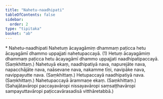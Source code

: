 ```yaml
---
title: "Nahetu-naadhipati"
tableOfContents: false
sidebar:
  order: 2
type: "tipitaka"
basket: "ab"
---
```



<DynamicBreadcrumb />

<Paragraph type="center">
* Nahetu-naadhipati
</Paragraph>

<Division number="308">

<Paragraph number="627">
Nahetuṃ ācayagāmiṃ dhammaṃ paṭicca hetu ācayagāmī dhammo uppajjati nahetupaccayā. (1)
</Paragraph>

<Paragraph number="628">
Hetuṃ ācayagāmiṃ dhammaṃ paṭicca hetu ācayagāmī dhammo uppajjati naadhipatipaccayā. (Saṃkhittaṃ.)
</Paragraph>

</Division>
<Division number="309">

<Paragraph number="629">
Nahetuyā ekaṃ, naadhipatiyā nava, napurejāte nava, napacchājāte nava, naāsevane nava, nakamme tīṇi, navipāke nava, navippayutte nava. (Saṃkhittaṃ.)
</Paragraph>

<Paragraph number="630">
Hetupaccayā naadhipatiyā nava. (Saṃkhittaṃ.)
</Paragraph>

<Paragraph number="631">
Nahetupaccayā ārammaṇe ekaṃ. (Saṃkhittaṃ.)
</Paragraph>

<Paragraph number="632">
(Sahajātavāropi paccayavāropi nissayavāropi saṃsaṭṭhavāropi sampayuttavāropi paṭiccavārasadisā vitthāretabbā.)
</Paragraph>
</Division>